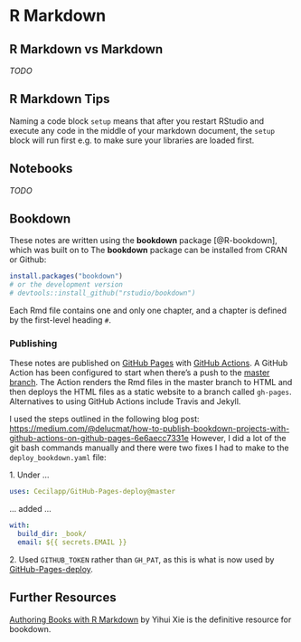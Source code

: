# R Markdown {#rmd}

## R Markdown vs Markdown

_TODO_

## R Markdown Tips

Naming a code block `setup` means that after you restart RStudio and
execute any code in the middle of your markdown document, the `setup`
block will run first e.g. to make sure your libraries are loaded first.

## Notebooks

_TODO_

## Bookdown

These notes are written using the **bookdown** package [@R-bookdown], which was built on to The **bookdown** package can be installed from CRAN or Github:

```r
install.packages("bookdown")
# or the development version
# devtools::install_github("rstudio/bookdown")
```

Each Rmd file contains one and only one chapter, and a chapter is defined by the first-level heading `#`.

### Publishing

These notes are published on [GitHub Pages](https://pages.github.com/) with [GitHub Actions](https://github.com/features/actions). A GitHub Action has been configured to start when there's a push to the [master branch](https://github.com/scc-pi/notes). The Action renders the Rmd files in the master branch to HTML and then deploys the HTML files as a static website to a branch called `gh-pages`. Alternatives to using GitHub Actions include Travis and Jekyll.

I used the steps outlined in the following blog post: [https://medium.com/\@delucmat/how-to-publish-bookdown-projects-with-github-actions-on-github-pages-6e6aecc7331e](https://medium.com/@delucmat/how-to-publish-bookdown-projects-with-github-actions-on-github-pages-6e6aecc7331e){.uri} However, I did a lot of the git bash commands manually and there were two fixes I had to make to the `deploy_bookdown.yaml` file:

1\. Under ...

``` .yaml
uses: Cecilapp/GitHub-Pages-deploy@master
```

... added ...

``` .yaml
with:       
  build_dir: _book/       
  email: ${{ secrets.EMAIL }}
```

2\. Used `GITHUB_TOKEN` rather than `GH_PAT`, as this is what is now used by [GitHub-Pages-deploy](https://github.com/Cecilapp/GitHub-Pages-deploy).

## Further Resources  

[Authoring Books with R Markdown](https://bookdown.org/yihui/bookdown/) by Yihui Xie is the definitive resource for bookdown.

